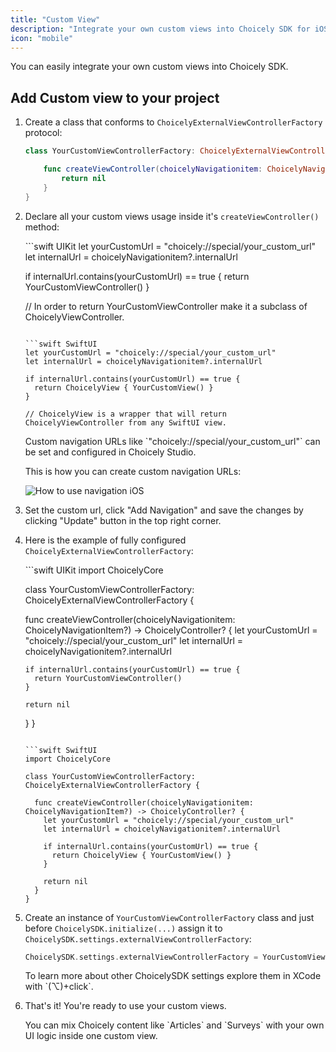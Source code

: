 ```yaml
---
title: "Custom View"
description: "Integrate your own custom views into Choicely SDK for iOS"
icon: "mobile"
---
```


You can easily integrate your own custom views into Choicely SDK.

## Add Custom view to your project

1. Create a class that conforms to `ChoicelyExternalViewControllerFactory` protocol:

   ```swift
   class YourCustomViewControllerFactory: ChoicelyExternalViewControllerFactory {

       func createViewController(choicelyNavigationitem: ChoicelyNavigationItem?) -> ChoicelyController? {
           return nil
       }
   }
   ```

2. Declare all your custom views usage inside it's `createViewController()` method:

   <CodeGroup>
   ```swift UIKit
   let yourCustomUrl = "choicely://special/your_custom_url"
   let internalUrl = choicelyNavigationitem?.internalUrl

   if internalUrl.contains(yourCustomUrl) == true {
     return YourCustomViewController()
   }

   // In order to return YourCustomViewController make it a subclass of ChoicelyViewController.
   ```

   ```swift SwiftUI
   let yourCustomUrl = "choicely://special/your_custom_url"
   let internalUrl = choicelyNavigationitem?.internalUrl

   if internalUrl.contains(yourCustomUrl) == true {
     return ChoicelyView { YourCustomView() }
   }

   // ChoicelyView is a wrapper that will return ChoicelyViewController from any SwiftUI view.
   ```
   </CodeGroup>

   <Note>
   Custom navigation URLs like `"choicely://special/your_custom_url"` can be set and configured in Choicely Studio.
   </Note>

   This is how you can create custom navigation URLs:

   <Frame>
     <img src="/images/mobile-sdk/how-to-use-navigation-ios.gif" alt="How to use navigation iOS" />
   </Frame>

3. Set the custom url, click "Add Navigation" and save the changes by clicking "Update" button in the top right corner.

4. Here is the example of fully configured `ChoicelyExternalViewControllerFactory`:

   <CodeGroup>
   ```swift UIKit
   import ChoicelyCore

   class YourCustomViewControllerFactory: ChoicelyExternalViewControllerFactory {

     func createViewController(choicelyNavigationitem: ChoicelyNavigationItem?) -> ChoicelyController? {
       let yourCustomUrl = "choicely://special/your_custom_url"
       let internalUrl = choicelyNavigationitem?.internalUrl

       if internalUrl.contains(yourCustomUrl) == true {
         return YourCustomViewController()
       }

       return nil
     }
   }
   ```

   ```swift SwiftUI
   import ChoicelyCore

   class YourCustomViewControllerFactory: ChoicelyExternalViewControllerFactory {

     func createViewController(choicelyNavigationitem: ChoicelyNavigationItem?) -> ChoicelyController? {
       let yourCustomUrl = "choicely://special/your_custom_url"
       let internalUrl = choicelyNavigationitem?.internalUrl

       if internalUrl.contains(yourCustomUrl) == true {
         return ChoicelyView { YourCustomView() }
       }

       return nil
     }
   }
   ```
   </CodeGroup>

5. Create an instance of `YourCustomViewControllerFactory` class and just before `ChoicelySDK.initialize(...)` assign it to `ChoicelySDK.settings.externalViewControllerFactory`:

   ```swift
   ChoicelySDK.settings.externalViewControllerFactory = YourCustomViewControllerFactory()
   ```

   <Note>
   To learn more about other ChoicelySDK settings explore them in XCode with `(⌥)+click`.
   </Note>

6. That's it! You're ready to use your custom views.

   <Info>
   You can mix Choicely content like `Articles` and `Surveys` with your own UI logic inside one custom view.
   </Info>

